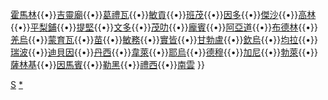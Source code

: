 {{Navbox
|name  = 實皆省行政區劃
|title = [[實皆省]]
|state = {{{state|autocollapse}}}
|listclass = hlist
|above = '''首府'''：[[實皆]]
|image = [[Image:Flag of Sagaing Division.svg|130px]]<br>[[Image:Burma Sagaing locator map.png|130px]]
|group1 = [[坎迪縣]]
|list1 =
* [[坎迪鎮]]
* [[霍馬林鎮]]
|group2 = [[吉靈廟縣]]
|list2 =
* [[吉靈廟鎮]]
* [[葛禮瓦鎮]]
* [[敏貢鎮]]
|group3 = [[傑沙縣]]
|list3 =
* [[班茂鎮]]
* [[因多鎮]]
* [[傑沙鎮]]
* [[高林鎮]]
* [[平梨鋪鎮]]
* [[提堅鎮]]
* [[文多鎮]]
|group4 = [[茂叻縣]]
|list4 =
* [[茂叻鎮]]
* [[龐賓鎮]]
|group5 = [[蒙育瓦縣]]
|list5 =
* [[阿亞道鎮]]
* [[布德林鎮]]
* [[羌烏鎮]]
* [[蒙育瓦鎮]]
|group6 = [[實皆縣]]
|list6 =
* [[苗鎮]]
* [[敏務鎮]]
* [[實皆鎮]]
|group7 = [[瑞波縣]]
|list7 =
* [[甘勃盧鎮]]
* [[欽烏鎮]]
* [[均拉鎮]]
* [[瑞波鎮]]
* [[迪貝因鎮]]
* [[丹西鎮]]
* [[韋萊鎮]]
* [[耶烏鎮]]
|group8 = [[德穆縣]]
|list8 =
* [[德穆鎮]]
|group9 = [[因馬賓縣]]
|list9 =
*[[加尼鎮]]
*[[勃萊鎮]]
*[[薩林基鎮]]
*[[因馬賓鎮]]
|group10 = [[那加自治區]]
|list10 =
* [[勒黑鎮]]
* [[禮西鎮]]
* [[南雲鎮]]
|group11 = 主要市鎮
|list11 =[[坎迪 (緬甸)|坎迪]]{{•}}[[霍馬林]]{{•}}[[吉靈廟]]{{•}}[[葛禮瓦]]{{•}}[[敏貢]]{{•}}[[班茂]]{{•}}[[因多]]{{•}}[[傑沙]]{{•}}[[高林 (緬甸)|高林]]{{•}}[[平梨鋪]]{{•}}[[提堅]]{{•}}[[文多]]{{•}}[[茂叻]]{{•}}[[龐賓]]{{•}}[[阿亞道]]{{•}}[[布德林]]{{•}}[[羌烏]]{{•}}[[蒙育瓦]]{{•}}[[苗 (緬甸)|苗]]{{•}}[[敏務]]{{•}}[[實皆]]{{•}}[[甘勃盧]]{{•}}[[欽烏]]{{•}}[[均拉]]{{•}}[[瑞波]]{{•}}[[迪貝因]]{{•}}[[丹西]]{{•}}[[韋萊 (緬甸)|韋萊]]{{•}}[[耶烏]]{{•}}[[德穆]]{{•}}[[加尼 (緬甸)|加尼]]{{•}}[[勃萊]]{{•}}[[薩林基]]{{•}}[[因馬賓]]{{•}}[[勒黑]]{{•}}[[禮西]]{{•}}[[南雲]]
}}<noinclude>
{{collapsible option}}
[[Category:緬甸行政區劃模板|S]]
[[Category:實皆省行政區劃|*]]
</noinclude>